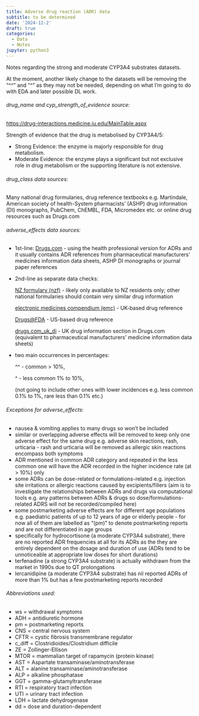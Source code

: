 ```yaml
---
title: Adverse drug reaction (ADR) data
subtitle: to be determined
date: '2024-12-2'
draft: true
categories:
  - Data
  - Notes
jupyter: python3
---
```


Notes regarding the strong and moderate CYP3A4 substrates datasets.

At the moment, another likely change to the datasets will be removing the "^^" and "^" as they may not be needed, depending on what I'm going to do with EDA and later possible DL work.

###### drug_name and cyp_strength_of_evidence source: 

[https://drug-interactions.medicine.iu.edu/MainTable.aspx](https://drug-interactions.medicine.iu.edu/MainTable.aspx)

Strength of evidence that the drug is metabolised by CYP3A4/5:

- Strong Evidence: the enzyme is majorly responsible for drug metabolism.
- Moderate Evidence: the enzyme plays a significant but not exclusive role in drug metabolism or 
the supporting literature is not extensive.

###### drug_class data sources: 

Many national drug formularies, drug reference textbooks e.g. Martindale, 
American society of health-System pharmacists' (ASHP) drug information (DI) monographs,
PubChem, ChEMBL, FDA, Micromedex etc. or online drug resources such as Drugs.com

###### adverse_effects data sources: 

* 1st-line: [Drugs.com](https://www.drugs.com/sfx/) - using the health professional version for ADRs and it usually contains ADR references from pharmaceutical manufacturers' medicines information data sheets, ASHP DI monographs or journal paper references

* 2nd-line as separate data checks: 

  [NZ formulary (nzf)](https://nzf.org.nz/nzf_1) - likely only available to NZ residents only; other national formularies should contain very similar drug information

  [electronic medicines compendium (emc)](https://www.medicines.org.uk/emc) - UK-based drug reference

  [Drugs@FDA](https://www.accessdata.fda.gov/scripts/cder/daf/index.cfm) - US-based drug reference
  
  [drugs.com_uk_di](https://www.drugs.com/uk/) - UK drug information section in Drugs.com (equivalent to pharmaceutical manufacturers' medicine information data sheets)

- two main occurrences in percentages: 

  ^^ - common > 10%, 

  ^ - less common 1% to 10%, 

  (not going to include other ones with lower incidences e.g. less common 0.1% to 1%, rare less than 0.1% etc.)

###### Exceptions for adverse_effects: 

- nausea & vomiting applies to many drugs so won't be included 
- similar or overlapping adverse effects will be removed to keep only one adverse effect for the same drug e.g. adverse skin reactions, rash, urticaria - rash and urticaria will be removed as allergic skin reactions encompass both symptoms
- ADR mentioned in common ADR category and repeated in the less common one will have the ADR recorded in the higher incidence rate (at > 10%) only
- some ADRs can be dose-related or formulations-related e.g. injection site irritations or allergic reactions caused by excipients/fillers (aim is to investigate the relationships between ADRs and drugs via computational tools e.g. any patterns between ADRs & drugs so dose/formulations-related ADRS will not be recorded/compiled here)
- some postmarketing adverse effects are for different age populations e.g. paediatric patients of up to 12 years of age or elderly people - for now all of them are labelled as "(pm)" to denote postmarketing reports and are not differentiated in age groups
- specifically for hydrocortisone (a moderate CYP3A4 substrate), there are no reported ADR frequencies at all for its ADRs as the they are entirely dependent on the dosage and duration of use (ADRs tend to be unnoticeable at appropriate low doses for short durations)
- terfenadine (a strong CYP3A4 substrate) is actually withdrawn from the market in 1990s due to QT prolongations
- lercanidipine (a moderate CYP3A4 substrate) has nil reported ADRs of more than 1% but has a few postmarketing reports recorded

###### Abbreviations used:

- ws = withdrawal symptoms
- ADH = antidiuretic hormone
- pm = postmarketing reports
- CNS = central nervous system
- CFTR = cystic fibrosis transmembrane regulator 
- c_diff = Clostridioides/Clostridium difficile
- ZE = Zollinger-Ellison
- MTOR = mammalian target of rapamycin (protein kinase)
- AST = Aspartate transaminase/aminotransferase
- ALT = alanine transaminase/aminotransferase
- ALP = alkaline phosphatase
- GGT = gamma-glutamyltransferase
- RTI = respiratory tract infection
- UTI = urinary tract infection
- LDH = lactate dehydrogenase
- dd = dose and duration-dependent


